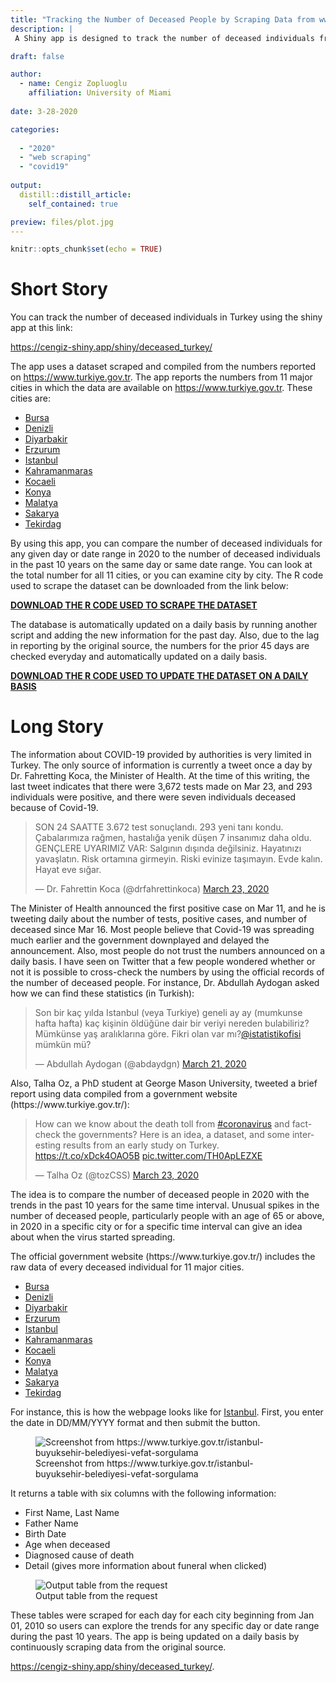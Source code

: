```yaml
---
title: "Tracking the Number of Deceased People by Scraping Data from www.turkiye.gov.tr"
description: |
 A Shiny app is designed to track the number of deceased individuals from 11 major cities in Turkey by scraping data from www.turkiye.gov.tr. By using this Shiny app, you can compare the number of deceased individuals for any given day or date range in 2020 to the number of deceased individuals in the past 10 years on the same day or same date range. 

draft: false

author:
  - name: Cengiz Zopluoglu
    affiliation: University of Miami
    
date: 3-28-2020

categories:
  
  - "2020"
  - "web scraping"
  - "covid19"
  
output:
  distill::distill_article:
    self_contained: true

preview: files/plot.jpg
---
```


```r
knitr::opts_chunk$set(echo = TRUE)
```

# Short Story

You can track the number of deceased individuals in Turkey using the shiny app at this link:

[https://cengiz-shiny.app/shiny/deceased_turkey/](https://cengiz-shiny.app/shiny/deceased_turkey/)

The app uses a dataset scraped and compiled from the numbers reported on [https://www.turkiye.gov.tr](https://www.turkiye.gov.tr/). The app reports the numbers from 11 major cities in which the data are available on [https://www.turkiye.gov.tr](https://www.turkiye.gov.tr/). These cities are:

- [Bursa](https://www.turkiye.gov.tr/bursa-buyuksehir-belediyesi-vefat-sorgulama)
- [Denizli](https://www.turkiye.gov.tr/denizli-buyuksehir-belediyesi-vefat-sorgulama)
- [Diyarbakir](https://www.turkiye.gov.tr/diyarbakir-buyuksehir-belediyesi-vefat-sorgulama)
- [Erzurum](https://www.turkiye.gov.tr/erzurum-buyuksehir-belediyesi-vefat-sorgulama)
- [Istanbul](https://www.turkiye.gov.tr/istanbul-buyuksehir-belediyesi-vefat-sorgulama)
- [Kahramanmaras](https://www.turkiye.gov.tr/kahramanmaras-buyuksehir-belediyesi-vefat-sorgulama)
- [Kocaeli](https://www.turkiye.gov.tr/kocaeli-buyuksehir-belediyesi-vefat-sorgulama)
- [Konya](https://www.turkiye.gov.tr/konya-buyuksehir-belediyesi-vefat-sorgulama)
- [Malatya](https://www.turkiye.gov.tr/malatya-buyuksehir-belediyesi-vefat-sorgulama)
- [Sakarya](https://www.turkiye.gov.tr/sakarya-buyuksehir-belediyesi-vefat-sorgulama)
- [Tekirdag](https://www.turkiye.gov.tr/tekirdag-buyuksehir-belediyesi-vefat-sorgulama)

By using this app, you can compare the number of deceased individuals for any given day or date range in 2020 to the number of deceased individuals in the past 10 years on the same day or same date range. You can look at the total number for all 11 cities, or you can examine city by city. The R code used to scrape the dataset can be downloaded from the link below:

[**DOWNLOAD THE R CODE USED TO SCRAPE THE DATASET**](files/scrap-compile.r)

The database is automatically updated on a daily basis by running another script and adding the new information for the past day. Also, due to the lag in reporting by the original source, the numbers for the prior 45 days are checked everyday and automatically updated on a daily basis. 

[**DOWNLOAD THE R CODE USED TO UPDATE THE DATASET ON A DAILY BASIS**](files/data_update.r)



# Long Story

The information about COVID-19 provided by authorities is very limited in Turkey. The only source of information is currently a tweet once a day by Dr. Fahretting Koca, the Minister of Health. At the time of this writing, the last tweet indicates that there were 3,672 tests made on Mar 23, and 293 individuals were positive, and there were seven individuals deceased because of Covid-19. 

<blockquote class="twitter-tweet"><p lang="tr" dir="ltr">SON 24 SAATTE 3.672 test sonuçlandı. 293 yeni tanı kondu. Çabalarımıza rağmen, hastalığa yenik düşen 7 insanımız daha oldu. GENÇLERE UYARIMIZ VAR: Salgının dışında değilsiniz. Hayatınızı yavaşlatın. Risk ortamına girmeyin. Riski evinize taşımayın. Evde kalın. Hayat eve sığar.</p>&mdash; Dr. Fahrettin Koca (@drfahrettinkoca) <a href="https://twitter.com/drfahrettinkoca/status/1242185496715018241?ref_src=twsrc%5Etfw">March 23, 2020</a></blockquote> <script async src="https://platform.twitter.com/widgets.js" charset="utf-8"></script> 


The Minister of Health announced the first positive case on Mar 11, and he is tweeting daily about the number of tests, positive cases, and number of deceased since Mar 16. Most people believe that Covid-19 was spreading much earlier and the government downplayed and delayed the announcement. Also, most people do not trust the numbers announced on a daily basis. I have seen on Twitter that a few people wondered whether or not it is possible to cross-check the numbers by using the official records of the number of deceased people. For instance, Dr. Abdullah Aydogan asked how we can find these statistics (in Turkish):

<blockquote class="twitter-tweet"><p lang="tr" dir="ltr">Son bir kaç yılda Istanbul (veya Turkiye) geneli ay ay (mumkunse hafta hafta) kaç kişinin öldüğüne dair bir veriyi nereden bulabiliriz? Mümkünse yaş aralıklarına göre. Fikri olan var mı?<a href="https://twitter.com/istatistikofisi?ref_src=twsrc%5Etfw">@istatistikofisi</a> mümkün mü?</p>&mdash; Abdullah Aydogan (@abdaydgn) <a href="https://twitter.com/abdaydgn/status/1241171292168097792?ref_src=twsrc%5Etfw">March 21, 2020</a></blockquote> <script async src="https://platform.twitter.com/widgets.js" charset="utf-8"></script> 

Also, Talha Oz, a PhD student at George Mason University, tweeted a brief report using data compiled from a government website (https://www.turkiye.gov.tr/):

<blockquote class="twitter-tweet"><p lang="en" dir="ltr">How can we know about the death toll from <a href="https://twitter.com/hashtag/coronavirus?src=hash&amp;ref_src=twsrc%5Etfw">#coronavirus</a> and fact-check the governments? Here is an idea, a dataset, and some interesting results from an early study on Turkey. <a href="https://t.co/xDck4OAO5B">https://t.co/xDck4OAO5B</a> <a href="https://t.co/TH0ApLEZXE">pic.twitter.com/TH0ApLEZXE</a></p>&mdash; Talha Oz (@tozCSS) <a href="https://twitter.com/tozCSS/status/1241975516787167232?ref_src=twsrc%5Etfw">March 23, 2020</a></blockquote> <script async src="https://platform.twitter.com/widgets.js" charset="utf-8"></script> 

The idea is to compare the number of deceased people in 2020 with the trends in the past 10 years for the same time interval. Unusual spikes in the number of deceased people, particularly people with an age of 65 or above, in 2020 in a specific city or for a specific time interval can give an idea about when the virus started spreading.

The official government website (https://www.turkiye.gov.tr/) includes the raw data of every deceased individual for 11 major cities.

- [Bursa](https://www.turkiye.gov.tr/bursa-buyuksehir-belediyesi-vefat-sorgulama)
- [Denizli](https://www.turkiye.gov.tr/denizli-buyuksehir-belediyesi-vefat-sorgulama)
- [Diyarbakir](https://www.turkiye.gov.tr/diyarbakir-buyuksehir-belediyesi-vefat-sorgulama)
- [Erzurum](https://www.turkiye.gov.tr/erzurum-buyuksehir-belediyesi-vefat-sorgulama)
- [Istanbul](https://www.turkiye.gov.tr/istanbul-buyuksehir-belediyesi-vefat-sorgulama)
- [Kahramanmaras](https://www.turkiye.gov.tr/kahramanmaras-buyuksehir-belediyesi-vefat-sorgulama)
- [Kocaeli](https://www.turkiye.gov.tr/kocaeli-buyuksehir-belediyesi-vefat-sorgulama)
- [Konya](https://www.turkiye.gov.tr/konya-buyuksehir-belediyesi-vefat-sorgulama)
- [Malatya](https://www.turkiye.gov.tr/malatya-buyuksehir-belediyesi-vefat-sorgulama)
- [Sakarya](https://www.turkiye.gov.tr/sakarya-buyuksehir-belediyesi-vefat-sorgulama)
- [Tekirdag](https://www.turkiye.gov.tr/tekirdag-buyuksehir-belediyesi-vefat-sorgulama)

For instance, this is how the webpage looks like for [Istanbul](https://www.turkiye.gov.tr/istanbul-buyuksehir-belediyesi-vefat-sorgulama). First, you enter the date in DD/MM/YYYY format and then submit the button.

![Screenshot from https://www.turkiye.gov.tr/istanbul-buyuksehir-belediyesi-vefat-sorgulama](files/pic1.JPG)

It returns a table with six columns with the following information:

- First Name, Last Name
- Father Name
- Birth Date
- Age when deceased
- Diagnosed cause of death
- Detail (gives more information about funeral when clicked)

![Output table from the request](files/deceased.JPG)

These tables were scraped for each day for each city beginning from Jan 01, 2010 so users can explore the trends for any specific day or date range during the past 10 years. The app is being updated on a daily basis by continuously scraping data from the original source.

[https://cengiz-shiny.app/shiny/deceased_turkey/](https://cengiz-shiny.app/shiny/deceased_turkey/).











